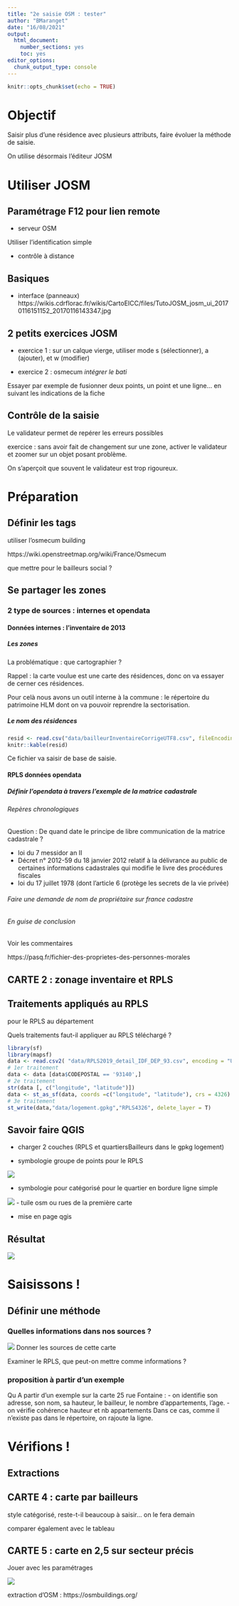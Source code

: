 ```yaml
---
title: "2e saisie OSM : tester"
author: "BMaranget"
date: "16/08/2021"
output: 
  html_document: 
    number_sections: yes
    toc: yes
editor_options: 
  chunk_output_type: console
---
```


```r
knitr::opts_chunk$set(echo = TRUE)
```





# Objectif

Saisir plus d'une résidence avec plusieurs attributs, faire évoluer la méthode de saisie.

On utilise désormais l'éditeur JOSM



# Utiliser JOSM


## Paramétrage F12 pour lien remote

- serveur OSM

Utiliser l'identification simple

- contrôle à distance




## Basiques

* interface (panneaux)
https://wikis.cdrflorac.fr/wikis/CartoEICC/files/TutoJOSM_josm_ui_20170116151152_20170116143347.jpg


## 2 petits exercices JOSM

- exercice 1 : sur un calque vierge, utiliser mode s (sélectionner), a (ajouter), et w (modifier)

- exercice 2 : osmecum *intégrer le bati*

Essayer par exemple de fusionner deux points, un point et une ligne... en suivant les indications de la fiche


## Contrôle de la saisie

Le validateur permet de repérer les erreurs possibles

exercice : sans avoir fait de changement sur une zone, activer le validateur et zoomer sur un objet posant problème.

On s'aperçoit que souvent le validateur est trop rigoureux.

# Préparation


## Définir les tags

utiliser l'osmecum building

https://wiki.openstreetmap.org/wiki/France/Osmecum

que mettre pour le bailleurs social ?

## Se partager les zones

### 2 type de sources : internes et opendata

#### Données internes : l'inventaire de 2013 

##### Les zones

La problématique : que cartographier ?

Rappel : la carte voulue est une carte des résidences, donc on va essayer de cerner ces résidences.

Pour celà nous avons un outil interne à la commune : le répertoire du patrimoine HLM dont on va pouvoir reprendre la sectorisation.




##### Le nom des résidences


```r
resid <- read.csv("data/bailleurInventaireCorrigeUTF8.csv", fileEncoding = "UTF-8")
knitr::kable(resid)
```
 
Ce fichier va saisir de base de saisie.

#### RPLS données opendata

##### Définir l'opendata à travers l'exemple de la matrice cadastrale


###### Repères chronologiques

Question : De quand date le principe de libre communication de la matrice cadastrale ?

* loi du 7 messidor an II
* Décret n° 2012-59 du 18 janvier 2012 relatif à la délivrance au public de certaines informations cadastrales qui modifie le livre des procédures fiscales
*	loi du 17 juillet 1978 (dont l’article 6 (protège les secrets de la vie privée)


###### Faire une demande de nom de propriétaire sur france cadastre


###### En guise de conclusion

Voir les commentaires

https://pasq.fr/fichier-des-proprietes-des-personnes-morales

## CARTE 2 : zonage inventaire et RPLS

## Traitements appliqués au RPLS

pour le RPLS au département

Quels traitements faut-il appliquer au RPLS téléchargé ?

```r
library(sf)
library(mapsf)
data <- read.csv2( "data/RPLS2019_detail_IDF_DEP_93.csv", encoding = "UTF-8")
# 1er traitement
data <- data [data$CODEPOSTAL == '93140',]
# 2e traitement
str(data [, c("longitude", "latitude")])
data <- st_as_sf(data, coords =c("longitude", "latitude"), crs = 4326)
# 3e traitement
st_write(data,"data/logement.gpkg","RPLS4326", delete_layer = T)
```


## Savoir faire QGIS

- charger 2 couches (RPLS et quartiersBailleurs dans le gpkg logement)

- symbologie groupe de points pour le RPLS

![](img/symbologiePoints.png)

- symbologie pour catégorisé pour le quartier en bordure ligne simple

![](img/bordurelgsimple.png)
- tuile osm ou rues de la première carte

- mise en page qgis

## Résultat

![](img/carte2.png)





# Saisissons !

## Définir une méthode

### Quelles informations dans nos sources ?

![](img/residence1.png)
Donner les sources de cette carte

Examiner le RPLS, que peut-on mettre comme informations ?


### proposition à partir d'un exemple
Qu
A partir d'un exemple sur la carte 25 rue Fontaine :
- on identifie son adresse, son nom, sa hauteur, le bailleur, le nombre d'appartements, l'age.
- on vérifie cohérence hauteur et nb appartements
Dans ce cas, comme il n'existe pas dans le répertoire,  on rajoute la ligne.



# Vérifions !

## Extractions

## CARTE 4 : carte par bailleurs

style catégorisé, reste-t-il beaucoup à saisir... on le fera demain

comparer également avec le tableau

## CARTE 5 : carte en 2,5 sur secteur précis

Jouer avec les paramétrages

![](img/2D5.png)


extraction d'OSM : https://osmbuildings.org/
